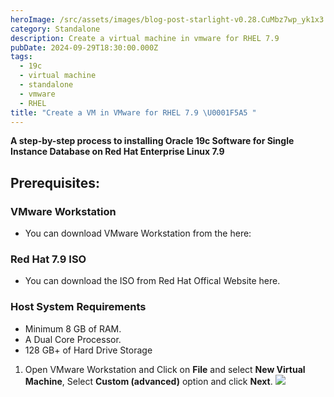 ```yaml
---
heroImage: /src/assets/images/blog-post-starlight-v0.28.CuMbz7wp_yk1x3.webp
category: Standalone
description: Create a virtual machine in vmware for RHEL 7.9
pubDate: 2024-09-29T18:30:00.000Z
tags:
  - 19c
  - virtual machine
  - standalone
  - vmware
  - RHEL
title: "Create a VM in VMware for RHEL 7.9 \U0001F5A5️ "
---
```


**A step-by-step process to installing Oracle 19c Software for Single Instance Database on Red Hat Enterprise Linux 7.9**

## Prerequisites:

### VMware Workstation

- You can download VMware Workstation from the here:

### Red Hat 7.9 ISO

- You can download the ISO from Red Hat Offical Website here.

### Host System Requirements

- Minimum 8 GB of RAM.
- A Dual Core Processor.
- 128 GB+ of Hard Drive Storage

1. Open VMware Workstation and Click on **File** and select **New Virtual Machine**, Select **Custom (advanced)** option and click **Next**.
   ![](/src/assets/images/1.jpg)

